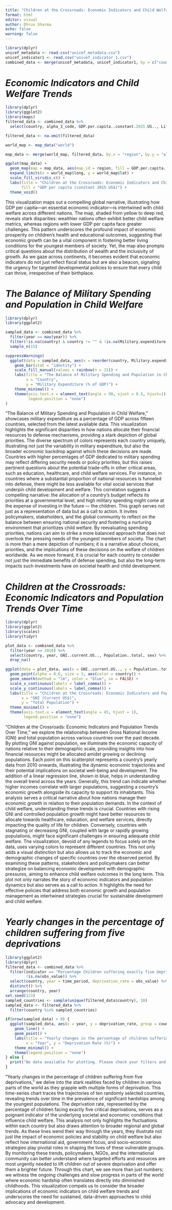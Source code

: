 ```yaml
---
title: "Children at the Crossroads: Economic Indicators and Child Welfare Trends"
format: html
editor: visual
author: Dhruv Sharma
echo: false
warning: false 
---
```


```r
library(dplyr)
unicef_metadata <- read.csv("unicef_metadata.csv")
unicef_indicator1 <- read.csv("unicef_indicator_1.csv")
combined_data <- merge(unicef_metadata, unicef_indicator1, by = c("country", "alpha_2_code", "alpha_3_code", "numeric_code"))
```

# ***Economic Indicators and Child Welfare Trends***

```r
library(dplyr)
library(ggplot2)
library(maps)
filtered_data <- combined_data %>%
  select(country, alpha_3_code, GDP.per.capita..constant.2015.US.., Life.expectancy.at.birth..total..years.)

filtered_data <- na.omit(filtered_data)

world_map <- map_data("world")

map_data <- merge(world_map, filtered_data, by.x = "region", by.y = "alpha_3_code", all.x = TRUE)

ggplot(map_data) +
  geom_map(map = map_data, aes(map_id = region, fill = GDP.per.capita..constant.2015.US..), color = "blue") +
  expand_limits(x = world_map$long, y = world_map$lat) +
  scale_fill_viridis_c() +
  labs(title = "Children at the Crossroads: Economic Indicators and Child Welfare Trends",
       fill = "GDP per capita (constant 2015 US$)") +
  theme_void()

```

This visualization maps out a compelling global narrative, illustrating how GDP per capita—an essential economic indicator—is intertwined with child welfare across different nations. The map, shaded from yellow to deep red, reveals stark disparities: wealthier nations often exhibit better child welfare metrics, whereas regions with lower GDP per capita face greater challenges. This pattern underscores the profound impact of economic prosperity on children's health and educational outcomes, suggesting that economic growth can be a vital component in fostering better living conditions for the youngest members of society. Yet, the map also prompts critical questions about the distribution of wealth and the inclusivity of growth. As we gaze across continents, it becomes evident that economic indicators do not just reflect fiscal status but are also a beacon, signaling the urgency for targeted developmental policies to ensure that every child can thrive, irrespective of their birthplace.

# ***The Balance of Military Spending and Population in Child Welfare***

```r
library(dplyr)
library(ggplot2)

sampled_data <- combined_data %>%
  filter(year == max(year)) %>%  
  filter(!is.na(country) & country != "" & !is.na(Military.expenditure....of.GDP.)) %>%  
  sample_n(15) 

suppressWarnings(
  ggplot(data = sampled_data, aes(x = reorder(country, Military.expenditure....of.GDP.), y = Military.expenditure....of.GDP., fill = country)) +
    geom_bar(stat = "identity") +
    scale_fill_manual(values = rainbow(n = 15)) +
    labs(title = "The Balance of Military Spending and Population in Child Welfare",
         x = "Country",
         y = "Military Expenditure (% of GDP)") +
    theme_minimal() +
    theme(axis.text.x = element_text(angle = 90, vjust = 0.5, hjust=1),
          legend.position = "none")
)

```

"The Balance of Military Spending and Population in Child Welfare," showcases military expenditure as a percentage of GDP across fifteen countries, selected from the latest available data. This visualization highlights the significant disparities in how nations allocate their financial resources to defense mechanisms, providing a stark depiction of global priorities. The diverse spectrum of colors represents each country uniquely, illustrating not just the variability in military expenditure, but also the broader economic backdrop against which these decisions are made. Countries with higher percentages of GDP dedicated to military spending may reflect differing security needs or policy priorities, but this raises pertinent questions about the potential trade-offs in other critical areas, such as education, healthcare, and child welfare services. For instance, in countries where a substantial proportion of national resources is funneled into defense, there might be less available for vital social services that underpin child development and welfare. This correlation suggests a compelling narrative: the allocation of a country's budget reflects its priorities at a governmental level, and high military spending might come at the expense of investing in the future — the children. This graph serves not just as a representation of data but as a call to action. It invites policymakers, stakeholders, and the global community to reflect on the balance between ensuring national security and fostering a nurturing environment that prioritizes child welfare. By reevaluating spending priorities, nations can aim to strike a more balanced approach that does not overlook the pressing needs of the youngest members of society. The chart is more than a mere depiction of numbers; it is a narrative about choices, priorities, and the implications of these decisions on the welfare of children worldwide. As we move forward, it is crucial for each country to consider not just the immediate benefits of defense spending, but also the long-term impacts such investments have on societal health and child development.

# ***Children at the Crossroads: Economic Indicators and Population Trends Over Time***

```r
library(dplyr)
library(ggplot2)
library(scales)
library(tidyr)  

plot_data <- combined_data %>%
  filter(year >= 2010) %>%  
  select(country, year, GNI..current.US.., Population..total, sex) %>%
  drop_na()  

ggplot(data = plot_data, aes(x = GNI..current.US.., y = Population..total)) +
  geom_point(alpha = 0.6, size = 3, aes(color = country)) +  
  geom_smooth(method = "lm", color = "blue", se = FALSE) +  
  scale_x_continuous(labels = label_comma()) +  
  scale_y_continuous(labels = label_comma()) + 
  labs(title = "Children at the Crossroads: Economic Indicators and Population Trends Over Time",
       x = "GNI (Current US$)",
       y = "Total Population") +
  theme_minimal() +
  theme(axis.text.x = element_text(angle = 45, hjust = 1), 
        legend.position = "none")  


```

"Children at the Crossroads: Economic Indicators and Population Trends Over Time," we explore the relationship between Gross National Income (GNI) and total population across various countries over the past decade. By plotting GNI against population, we illuminate the economic capacity of nations relative to their demographic scale, providing insights into how financial resources might be allocated amidst growing or declining populations. Each point on this scatterplot represents a country's yearly data from 2010 onwards, illustrating the dynamic economic trajectories and their potential implications on societal well-being and development. The addition of a linear regression line, shown in blue, helps in understanding the overall trend across the years. Generally, this trend can indicate whether higher incomes correlate with larger populations, suggesting a country's economic growth alongside its capacity to support its inhabitants. This analysis serves a critical narrative about how nations manage their economic growth in relation to their population demands. In the context of child welfare, understanding these trends is crucial. Countries with rising GNI and controlled population growth might have better resources to allocate towards healthcare, education, and welfare services, directly impacting the quality of life for children. Conversely, countries with stagnating or decreasing GNI, coupled with large or rapidly growing populations, might face significant challenges in ensuring adequate child welfare. The visualization, devoid of any legends to focus solely on the data, uses varying colors to represent different countries. This not only adds a visual distinction but also allows us to track the economic and demographic changes of specific countries over the observed period. By examining these patterns, stakeholders and policymakers can better strategize on balancing economic development with demographic pressures, aiming to enhance child welfare outcomes in the long term. This plot not only narrates the story of economic indicators and population dynamics but also serves as a call to action. It highlights the need for effective policies that address both economic growth and population management as intertwined strategies crucial for sustainable development and child welfare.

# ***Yearly changes in the percentage of children suffering from five deprivations***

```r
library(ggplot2)
library(dplyr)
filtered_data <- combined_data %>%
  filter(indicator == "Percentage Children suffering exactly five deprivation. Homogeneous moderate standards",
         !is.na(obs_value)) %>%
  select(country, year = time_period, deprivation_rate = obs_value) %>%
  distinct() %>%
  arrange(country, year) 
set.seed(123) 
sampled_countries <- sample(unique(filtered_data$country), 10)
sampled_data <- filtered_data %>% 
  filter(country %in% sampled_countries)

if(nrow(sampled_data) > 0) {
  ggplot(sampled_data, aes(x = year, y = deprivation_rate, group = country, color = country)) +
    geom_line() +  
    geom_point() + 
    labs(title = "Yearly changes in the percentage of children suffering from five deprivations",
         x = "Year", y = "Deprivation Rate (%)") +
    theme_minimal() +
    theme(legend.position = "none") 
} else {
  print("No data available for plotting. Please check your filters and data integrity.")
}
```

"Yearly changes in the percentage of children suffering from five deprivations," we delve into the stark realities faced by children in various parts of the world as they grapple with multiple forms of deprivation. This time-series chart traces the trajectories of ten randomly selected countries, revealing trends over time in the prevalence of significant hardships among the youngest populations. The deprivation rate, represented by the percentage of children facing exactly five critical deprivations, serves as a poignant indicator of the underlying societal and economic conditions that influence child welfare. This analysis not only highlights the fluctuations within each country but also draws attention to broader regional and global trends. As these lines wend their way through the years, they illustrate not just the impact of economic policies and stability on child welfare but also reflect how international aid, government focus, and socio-economic strategies play pivotal roles in shaping the lives of these vulnerable groups. By monitoring these trends, policymakers, NGOs, and the international community can better understand where targeted efforts and resources are most urgently needed to lift children out of severe deprivation and offer them a brighter future. Through this chart, we see more than just numbers; we witness the ongoing challenges and slow progress in parts of the world where economic hardship often translates directly into diminished childhoods. This visualization compels us to consider the broader implications of economic indicators on child welfare trends and underscores the need for sustained, data-driven approaches to child advocacy and development.
